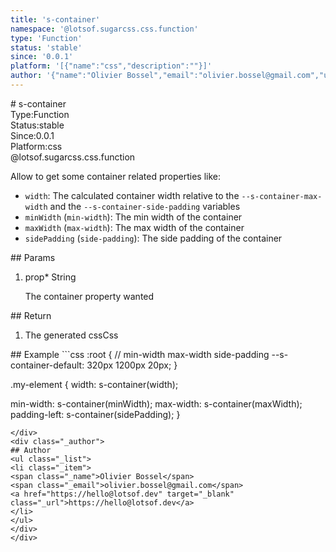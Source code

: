 ```yaml
---
title: 's-container'
namespace: '@lotsof.sugarcss.css.function'
type: 'Function'
status: 'stable'
since: '0.0.1'
platform: '[{"name":"css","description":""}]'
author: '{"name":"Olivier Bossel","email":"olivier.bossel@gmail.com","url":"https://hello@lotsof.dev"}'
---
```

<div class="docmap-mdx">
# s-container
<div class="_metas">
<div class="_type"><span class="_type-label">Type:</span><span class="_type-value">Function</span></div>
<div class="_status"><span class="_status-label">Status:</span><span class="_status-value -stable">stable</span></div>
<div class="_since"><span class="_since-label">Since:</span><span class="_since-value">0.0.1</span></div>
<div class="_platform"><span class="_platform-label">Platform:</span><span class="_platform-value -css">css</span></div>
</div>
<div class="_namespace">@lotsof.sugarcss.css.function</div>
<div class="_description">
<p>Allow to get some container related properties like:</p>
<ul>
<li><code>width</code>: The calculated container width relative to the <code>--s-container-max-width</code> and the <code>--s-container-side-padding</code> variables</li>
<li><code>minWidth</code> (<code>min-width</code>): The min width of the container</li>
<li><code>maxWidth</code> (<code>max-width</code>): The max width of the container</li>
<li><code>sidePadding</code> (<code>side-padding</code>): The side padding of the container</li>
</ul>

</div>
<div class="_params">
## Params
<ol class="_list">
<li class="_item">
<span class="_name">prop<span class="_required">*</span></span><span class="_default"></span> <span class="_type">String</span>
<p class="_description">The container property wanted</p>
</li>
</ol>
</div>
<div class="_return">
## Return
<ol class="_list">
<li class="_item">
<span class="_description">The generated css</span><span class="_default"></span><span class="_type">Css</span>
</li>
</ol>
</div>
<div class="_examples">
## Example
```css
:root {
   // min-width max-width side-padding
   --s-container-default: 320px 1200px 20px;
}

.my-element {
   width: s-container(width);

   min-width: s-container(minWidth);
   max-width: s-container(maxWidth);
   padding-left: s-container(sidePadding);
}
```
</div>
<div class="_author">
## Author
<ul class="_list">
<li class="_item">
<span class="_name">Olivier Bossel</span>
<span class="_email">olivier.bossel@gmail.com</span>
<a href="https://hello@lotsof.dev" target="_blank" class="_url">https://hello@lotsof.dev</a>
</li>
</ul>
</div>
</div>